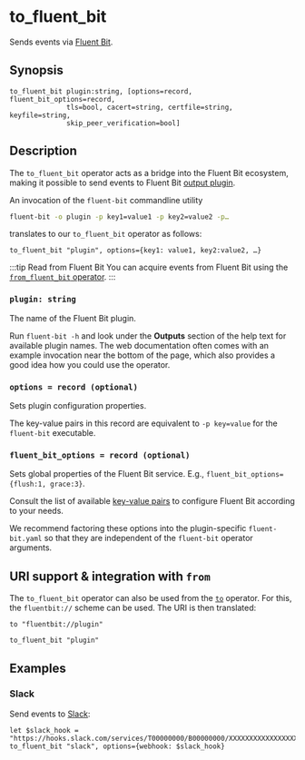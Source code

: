 
# to_fluent_bit

Sends events via [Fluent Bit](https://docs.fluentbit.io/).

## Synopsis

```tql
to_fluent_bit plugin:string, [options=record, fluent_bit_options=record,
              tls=bool, cacert=string, certfile=string, keyfile=string,
              skip_peer_verification=bool]
```

## Description

The `to_fluent_bit` operator acts as a bridge into the Fluent Bit ecosystem,
making it possible to send events to Fluent Bit [output plugin][outputs].

[outputs]: https://docs.fluentbit.io/manual/pipeline/outputs

An invocation of the `fluent-bit` commandline utility

```bash
fluent-bit -o plugin -p key1=value1 -p key2=value2 -p…
```

translates to our `to_fluent_bit` operator as follows:

```tql
to_fluent_bit "plugin", options={key1: value1, key2:value2, …}
```

:::tip Read from Fluent Bit
You can acquire events from Fluent Bit using the [`from_fluent_bit` operator](from_fluent_bit.mdx).
:::

### `plugin: string`

The name of the Fluent Bit plugin.

Run `fluent-bit -h` and look under the **Outputs** section of the
help text for available plugin names. The web documentation often comes with an
example invocation near the bottom of the page, which also provides a good idea
how you could use the operator.

### `options = record (optional)`

Sets plugin configuration properties.

The key-value pairs in this record are equivalent to `-p key=value` for the
`fluent-bit` executable.

### `fluent_bit_options = record (optional)`

Sets global properties of the Fluent Bit service. E.g., `fluent_bit_options={flush:1, grace:3}`.

Consult the list of available [key-value pairs][service-properties] to configure
Fluent Bit according to your needs.

[service-properties]: https://docs.fluentbit.io/manual/administration/configuring-fluent-bit/classic-mode/configuration-file#config_section

We recommend factoring these options into the plugin-specific `fluent-bit.yaml`
so that they are independent of the `fluent-bit` operator arguments.

<TLSOptions tls_default="false"/>

## URI support & integration with `from`

The `to_fluent_bit` operator can also be used from the [`to`](to.md)
operator. For this, the `fluentbit://` scheme can be used. The URI is then translated:

```tql
to "fluentbit://plugin"
```
```tql
to_fluent_bit "plugin"
```

## Examples

### Slack

Send events to [Slack](https://docs.fluentbit.io/manual/pipeline/outputs/slack):

```tql
let $slack_hook = "https://hooks.slack.com/services/T00000000/B00000000/XXXXXXXXXXXXXXXXXXXXXXXX"
to_fluent_bit "slack", options={webhook: $slack_hook}
```
